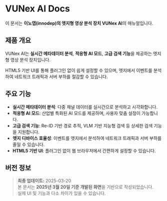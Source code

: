
# VUNex AI Docs

이 문서는 **이노뎁(innodep)의 엣지형 영상 분석 장치 VUNex AI**의 매뉴얼입니다.

## 제품 개요
VUNex AI는 **실시간 메타데이터 분석**, **적응형 AI 모드**, **고급 검색 기능**을 제공하는 엣지형 영상 분석 장치입니다. 

HTML5 기반 UI를 통해 플러그인 없이 쉽게 설정할 수 있으며, 엣지에서 이벤트를 분석하여 네트워크 트래픽과 서버 부하를 절감할 수 있습니다.

## 주요 기능
- **실시간 메타데이터 분석**: 다중 채널 데이터를 실시간으로 분석하고 시각화합니다.
- **적응형 AI 모드**: 산업별 특화된 AI 모드를 제공하며, 사용자 맞춤 설정이 가능합니다.
- **고급 검색 기능**: Re-ID 기반 경로 추적, VLM 기반 지능형 검색 등 상세한 검색 기능을 지원합니다.
- **엣지 디바이스 효율성**: 이벤트를 엣지에서 분석하여 네트워크 트래픽과 서버 부하를 줄일 수 있습니다.
- **HTML5 기반 UI**: 플러그인 없이 웹 브라우저에서 간편하게 설정할 수 있습니다.

## 버전 정보
> **최종 업데이트:** 2025-03-20  
본 문서는 **2025년 3월 20일 기준 개발된 화면**을 기반으로 작성되었습니다.  
실제 UI 및 기능과 다소 차이가 있을 수 있습니다.
